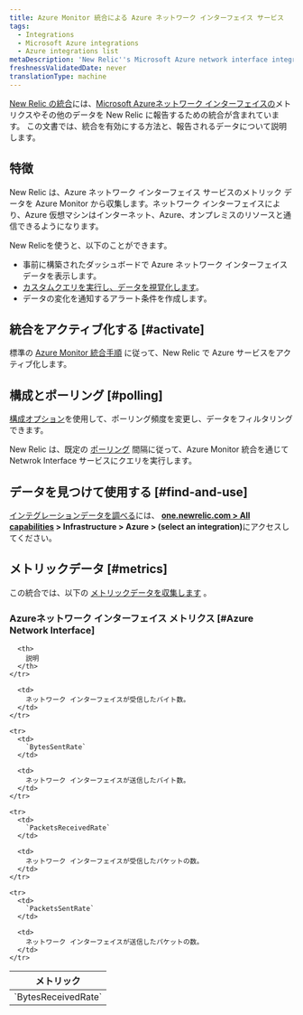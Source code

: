 ```yaml
---
title: Azure Monitor 統合による Azure ネットワーク インターフェイス サービス
tags:
  - Integrations
  - Microsoft Azure integrations
  - Azure integrations list
metaDescription: 'New Relic''s Microsoft Azure network interface integration: what data it reports and how to enable it.'
freshnessValidatedDate: never
translationType: machine
---
```


[New Relic の統合](/docs/infrastructure/introduction-infra-monitoring)には、[Microsoft Azureネットワーク インターフェイスの](https://learn.microsoft.com/en-us/azure/virtual-network/virtual-network-network-interface)メトリクスやその他のデータを New Relic に報告するための統合が含まれています。 この文書では、統合を有効にする方法と、報告されるデータについて説明します。

## 特徴

New Relic は、Azure ネットワーク インターフェイス サービスのメトリック データを Azure Monitor から収集します。ネットワーク インターフェイスにより、Azure 仮想マシンはインターネット、Azure、オンプレミスのリソースと通信できるようになります。

New Relicを使うと、以下のことができます。

* 事前に構築されたダッシュボードで Azure ネットワーク インターフェイス データを表示します。
* [カスタムクエリを実行し、データを視覚化します](/docs/infrastructure/integrations-getting-started/getting-started/use-integration-data-new-relic-insights)。
* データの変化を通知するアラート条件を作成します。

## 統合をアクティブ化する [#activate]

標準の [Azure Monitor 統合手順](/docs/infrastructure/microsoft-azure-integrations/azure-integrations-list/azure-monitor) に従って、New Relic で Azure サービスをアクティブ化します。

## 構成とポーリング [#polling]

[構成オプション](/docs/infrastructure/microsoft-azure-integrations/azure-integrations-list/azure-monitor/#settings)を使用して、ポーリング頻度を変更し、データをフィルタリングできます。

New Relic は、既定の [ポーリング](/docs/infrastructure/microsoft-azure-integrations/azure-integrations-list/azure-monitor/#settings) 間隔に従って、Azure Monitor 統合を通じて Netwrok Interface サービスにクエリを実行します。

## データを見つけて使用する [#find-and-use]

[インテグレーションデータを調べる](/docs/infrastructure/integrations/find-use-infrastructure-integration-data)には、 <DNT>**[one.newrelic.com &gt; All capabilities](https://one.newrelic.com/all-capabilities) &gt; Infrastructure &gt; Azure &gt; (select an integration)**</DNT>にアクセスしてください。

## メトリックデータ [#metrics]

この統合では、以下の [メトリックデータを収集します](/docs/infrastructure/integrations-getting-started/getting-started/understand-integration-data-data-types#metric) 。

### Azureネットワーク インターフェイス メトリクス [#Azure Network Interface]

<table>
  <thead>
    <tr>
      <th style={{ width: "300px" }}>
        メトリック
      </th>

      <th>
        説明
      </th>
    </tr>
  </thead>

  <tbody>
    <tr>
      <td>
        `BytesReceivedRate`
      </td>

      <td>
        ネットワーク インターフェイスが受信したバイト数。
      </td>
    </tr>

    <tr>
      <td>
        `BytesSentRate`
      </td>

      <td>
        ネットワーク インターフェイスが送信したバイト数。
      </td>
    </tr>

    <tr>
      <td>
        `PacketsReceivedRate`
      </td>

      <td>
        ネットワーク インターフェイスが受信したパケットの数。
      </td>
    </tr>

    <tr>
      <td>
        `PacketsSentRate`
      </td>

      <td>
        ネットワーク インターフェイスが送信したパケットの数。
      </td>
    </tr>
  </tbody>
</table>